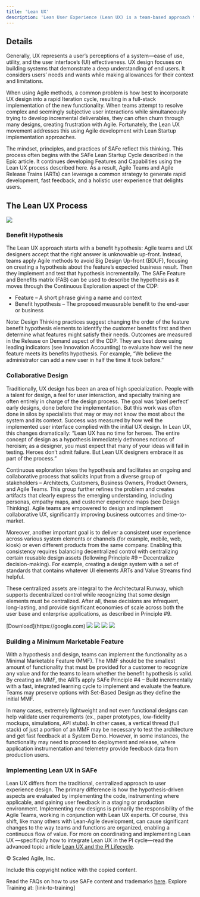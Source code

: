 ```yaml
---
title: 'Lean UX'
description: 'Lean User Experience (Lean UX) is a team-based approach to building better products by focusing less on the theoretically ideal design and more on iterative learning, overall user experience, and customer outcomes. Lean UX design extends the traditional UX role beyond merely executing design elements and anticipating how users might interact with a system. Instead, it encourages a far more comprehensive view of why a Feature exists, the functionality required to implement it, and the benefits it delivers. By getting immediate feedback to understand if the system will meet the fundamental business objectives, Lean UX provides a closed-loop method for defining and measuring value.'
---
```


## Details

Generally, UX represents a user’s perceptions of a system—ease of use, utility, and the user interface’s (UI) effectiveness. UX design focuses on building systems that demonstrate a deep understanding of end users. It considers users’ needs and wants while making allowances for their context and limitations.

When using Agile methods, a common problem is how best to incorporate UX design into a rapid Iteration cycle, resulting in a full-stack implementation of the new functionality. When teams attempt to resolve complex and seemingly subjective user interactions while simultaneously trying to develop incremental deliverables, they can often churn through many designs, creating frustration with Agile. Fortunately, the Lean UX movement addresses this using Agile development with Lean Startup implementation approaches.

The mindset, principles, and practices of SAFe reflect this thinking. This process often begins with the SAFe Lean Startup Cycle described in the Epic article. It continues developing Features and Capabilities using the Lean UX process described here. As a result, Agile Teams and Agile Release Trains (ARTs) can leverage a common strategy to generate rapid development, fast feedback, and a holistic user experience that delights users.

## The Lean UX Process


<Frame caption="In Lean UX, Gothelf and Seiden describe a model adapted to SAFe, as Figure 1 illustrates.">
  <img src="https://public-images.interaction-design.org/literature/articles/heros/5774e52061c5f.jpg?tr=w-1024" />
</Frame>

### Benefit Hypothesis

The Lean UX approach starts with a benefit hypothesis: Agile teams and UX designers accept that the right answer is unknowable up-front. Instead, teams apply Agile methods to avoid Big Design Up-front (BDUF), focusing on creating a hypothesis about the feature’s expected business result. Then they implement and test that hypothesis incrementally. The SAFe Feature and Benefits matrix (FAB) can be used to describe the hypothesis as it moves through the Continuous Exploration aspect of the CDP:

- Feature – A short phrase giving a name and context
- Benefit hypothesis – The proposed measurable benefit to the end-user or business

Note: Design Thinking practices suggest changing the order of the feature benefit hypothesis elements to identify the customer benefits first and then determine what features might satisfy their needs. Outcomes are measured in the Release on Demand aspect of the CDP. They are best done using leading indicators (see Innovation Accounting) to evaluate how well the new feature meets its benefits hypothesis. For example, “We believe the administrator can add a new user in half the time it took before.”

### Collaborative Design

Traditionally, UX design has been an area of high specialization. People with a talent for design, a feel for user interaction, and specialty training are often entirely in charge of the design process. The goal was ‘pixel perfect’ early designs, done before the implementation. But this work was often done in silos by specialists that may or may not know the most about the system and its context. Success was measured by how well the implemented user interface complied with the initial UX design. In Lean UX, this changes dramatically: “Lean UX has no time for heroes. The entire concept of design as a hypothesis immediately dethrones notions of heroism; as a designer, you must expect that many of your ideas will fail in testing. Heroes don’t admit failure. But Lean UX designers embrace it as part of the process.”

Continuous exploration takes the hypothesis and facilitates an ongoing and collaborative process that solicits input from a diverse group of stakeholders – Architects, Customers, Business Owners, Product Owners, and Agile Teams. This group further refines the problem and creates artifacts that clearly express the emerging understanding, including personas, empathy maps, and customer experience maps (see Design Thinking). Agile teams are empowered to design and implement collaborative UX, significantly improving business outcomes and time-to-market.

Moreover, another important goal is to deliver a consistent user experience across various system elements or channels (for example, mobile, web, kiosk) or even different products from the same company. Enabling this consistency requires balancing decentralized control with centralizing certain reusable design assets (following Principle #9 – Decentralize decision-making). For example, creating a design system with a set of standards that contains whatever UI elements ARTs and Value Streams find helpful.

These centralized assets are integral to the Architectural Runway, which supports decentralized control while recognizing that some design elements must be centralized. After all, these decisions are infrequent, long-lasting, and provide significant economies of scale across both the user base and enterprise applications, as described in Principle #9.

<CardGroup cols={2}>
<Frame >
   [Download](https://google.com)
  <img src="https://public-images.interaction-design.org/literature/articles/heros/5774e52061c5f.jpg?tr=w-1024" />
</Frame>
<Frame caption="In Lean UX, Gothelf and Seiden describe a model adapted to SAFe, as Figure 1 illustrates.">
  <img src="https://public-images.interaction-design.org/literature/articles/heros/5774e52061c5f.jpg?tr=w-1024" />
</Frame>
<Frame caption="In Lean UX, Gothelf and Seiden describe a model adapted to SAFe, as Figure 1 illustrates.">
  <img src="https://public-images.interaction-design.org/literature/articles/heros/5774e52061c5f.jpg?tr=w-1024" />
</Frame>
<Frame caption="In Lean UX, Gothelf and Seiden describe a model adapted to SAFe, as Figure 1 illustrates.">
  <img src="https://public-images.interaction-design.org/literature/articles/heros/5774e52061c5f.jpg?tr=w-1024" />
</Frame>
</CardGroup>

### Building a Minimum Marketable Feature

With a hypothesis and design, teams can implement the functionality as a Minimal Marketable Feature (MMF). The MMF should be the smallest amount of functionality that must be provided for a customer to recognize any value and for the teams to learn whether the benefit hypothesis is valid. By creating an MMF, the ARTs apply SAFe Principle #4 – Build incrementally with a fast, integrated learning cycle to implement and evaluate the feature. Teams may preserve options with Set-Based Design as they define the initial MMF.

In many cases, extremely lightweight and not even functional designs can help validate user requirements (ex., paper prototypes, low-fidelity mockups, simulations, API stubs). In other cases, a vertical thread (full stack) of just a portion of an MMF may be necessary to test the architecture and get fast feedback at a System Demo. However, in some instances, the functionality may need to proceed to deployment and release, where application instrumentation and telemetry provide feedback data from production users.

### Implementing Lean UX in SAFe

Lean UX differs from the traditional, centralized approach to user experience design. The primary difference is how the hypothesis-driven aspects are evaluated by implementing the code, instrumenting where applicable, and gaining user feedback in a staging or production environment. Implementing new designs is primarily the responsibility of the Agile Teams, working in conjunction with Lean UX experts. Of course, this shift, like many others with Lean-Agile development, can cause significant changes to the way teams and functions are organized, enabling a continuous flow of value. For more on coordinating and implementing Lean UX —specifically how to integrate Lean UX in the PI cycle—read the advanced topic article [Lean UX and the PI Lifecycle](link-to-article).

© Scaled Agile, Inc.

Include this copyright notice with the copied content.

Read the FAQs on how to use SAFe content and trademarks [here](https://www.scaledagile.com/about/about-us/permissions-faq/).
Explore Training at: [link-to-training]

